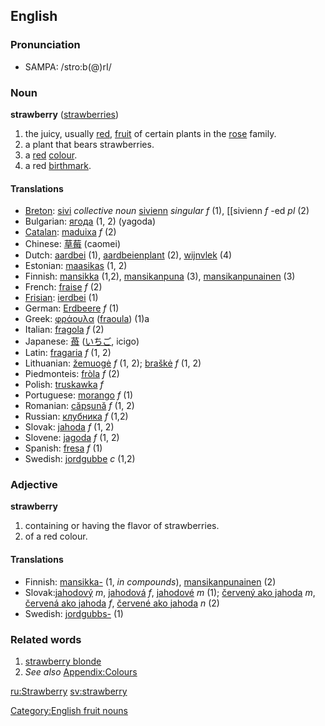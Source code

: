 ==English==
===Pronunciation===
*SAMPA: /stro:b(@)rI/
===Noun===
'''strawberry''' ([[strawberries]])

#the juicy, usually [[red]], [[fruit]] of certain plants in the [[rose]] family.
#a plant that bears strawberries.
#a [[red]] [[color|colour]].
#a red [[birthmark]].

====Translations====
*[[Breton]]: [[sivi]] ''collective noun'' [[sivienn]] ''singular f'' (1), [[sivienn ''f'' -ed ''pl'' (2)
*Bulgarian: [[ягода]] (1, 2) (yagoda)
*[[Catalan]]: [[maduixa]] ''f'' (2)
*Chinese: [[草莓]] (caomei)
*Dutch: [[aardbei]] (1), [[aardbeienplant]] (2), [[wijnvlek]] (4)
*Estonian: [[maasikas#Estonian|maasikas]] (1, 2)
*Finnish: [[mansikka]] (1,2), [[mansikanpuna]] (3), [[mansikanpunainen]] (3)
*French: [[fraise]] ''f'' (2)
*[[Frisian]]: [[ierdbei]] (1)
*German: [[Erdbeere]] ''f'' (1)
*Greek: [[φράουλα]] ([[fraoula]]) (1)a
*Italian: [[fragola]] ''f'' (2)
*Japanese: [[苺]] ([[いちご]], icigo)
*Latin: [[fragaria]] ''f'' (1, 2)
*Lithuanian: [[žemuogė]] ''f'' (1, 2); [[braškė]] ''f'' (1, 2)
*Piedmonteis: [[fròla]] ''f'' (2)
*Polish: [[truskawka]] ''f''
*Portuguese: [[morango]] ''f'' (1)
*Romanian: [[căpşună]] ''f'' (1, 2)
*Russian: [[клубника]] ''f'' (1,2)
*Slovak: [[jahoda]] ''f'' (1, 2)
*Slovene: [[jagoda]] ''f'' (1, 2)
*Spanish: [[fresa]] ''f'' (1)
*Swedish: [[jordgubbe]] ''c'' (1,2)

===Adjective===
'''strawberry'''

#containing or having the flavor of strawberries.
#of a red colour.

====Translations====
*Finnish: [[mansikka|mansikka-]] (1, ''in compounds''), [[mansikanpunainen]] (2)
*Slovak:[[jahodový]] ''m'', [[jahodová]] ''f'', [[jahodové]] ''m'' (1); [[červený ako jahoda]] ''m'', [[červená ako jahoda]] ''f'', [[červené ako jahoda]] ''n'' (2)
*Swedish: [[jordgubbs-]] (1)

===Related words===
#[[strawberry blonde]]
#''See also'' [[Wiktionary_Appendix:Colours|Appendix:Colours]]

[[Category:English fruit nouns]]

[[ru:Strawberry]]
[[sv:strawberry]]